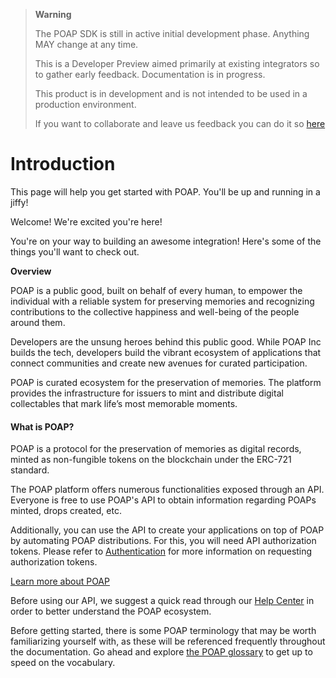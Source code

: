 > 
> **Warning**
> 
> The POAP SDK is still in active initial development phase. Anything MAY change at any time.
> 
> This is a Developer Preview aimed primarily at existing integrators so to gather early feedback.
> Documentation is in progress.
> 
> This product is in development and is not intended to be used in a production environment.
> 
> If you want to collaborate and leave us feedback you can do it so [here](https://github.com/poap-xyz/poap.js/discussions/19)


# Introduction
 
This page will help you get started with POAP. You'll be up and running in a jiffy!

Welcome! We're excited you're here! 

You're on your way to building an awesome integration! Here's some of the things you'll want to check out.

**Overview**

POAP is a public good, built on behalf of every human, to empower the individual with a reliable system for preserving memories and recognizing contributions to the collective happiness and well-being of the people around them.

Developers are the unsung heroes behind this public good. While POAP Inc builds the tech, developers build the vibrant ecosystem of applications that connect communities and create new avenues for curated participation.

POAP is curated ecosystem for the preservation of memories. The platform provides the infrastructure for issuers to mint and distribute digital collectables that mark life’s most memorable moments.

#### What is POAP?

POAP is a protocol for the preservation of memories as digital records, minted as non-fungible tokens on the blockchain under the ERC-721 standard.

The POAP platform offers numerous functionalities exposed through an API. Everyone is free to use POAP's API to obtain information regarding POAPs minted, drops created, etc. 

Additionally, you can use the API to create your applications on top of POAP by automating POAP distributions. For this, you will need API authorization tokens. Please refer to [Authentication](https://documentation.poap.tech/docs/authentication) for more information on requesting authorization tokens.  

[Learn more about POAP](https://poap.zendesk.com/hc/en-us/articles/9494654007437-What-Is-POAP-)

Before using our API, we suggest a quick read through our [Help Center](https://poap.zendesk.com/hc/en-us) in order to better understand the POAP ecosystem.

Before getting started, there is some POAP terminology that may be worth familiarizing yourself with, as these will be referenced frequently throughout the documentation. Go ahead and explore [the POAP glossary](https://poap.zendesk.com/hc/en-us/articles/10477884588429-The-POAP-Glossary) to get up to speed on the vocabulary.
